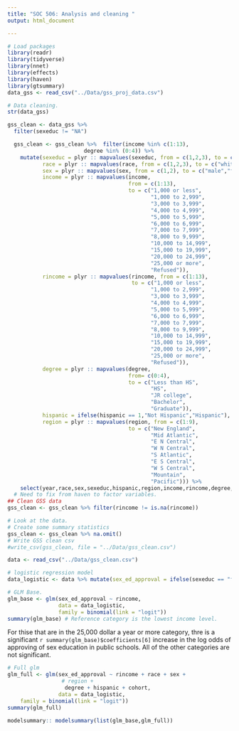 ```yaml
---
title: "SOC 506: Analysis and cleaning "
output: html_document

---
```


```r
# Load packages 
library(readr)
library(tidyverse)
library(nnet)
library(effects)
library(haven)
library(gtsummary)
data_gss <- read_csv("../Data/gss_proj_data.csv")

# Data cleaning. 
str(data_gss)

gss_clean <- data_gss %>% 
  filter(sexeduc != "NA")

  gss_clean <- gss_clean %>%  filter(income %in% c(1:13),
                        degree %in% (0:4)) %>%
    mutate(sexeduc = plyr :: mapvalues(sexeduc, from = c(1,2,3), to = c("favor","oppose","depends")),
           race = plyr :: mapvalues(race, from = c(1,2,3), to = c("white","black","other")), 
           sex = plyr :: mapvalues(sex, from = c(1,2), to = c("male","female")),
           income = plyr :: mapvalues(income, 
                                      from = c(1:13),
                                      to = c("1,000 or less",
                                             "1,000 to 2,999",
                                             "3,000 to 3,999",
                                             "4,000 to 4,999",
                                             "5,000 to 5,999",
                                             "6,000 to 6,999",
                                             "7,000 to 7,999",
                                             "8,000 to 9,999",
                                             "10,000 to 14,999",
                                             "15,000 to 19,999",
                                             "20,000 to 24,999",
                                             "25,000 or more",
                                             "Refused")),
           rincome = plyr :: mapvalues(rincome, from = c(1:13), 
                                       to = c("1,000 or less",
                                             "1,000 to 2,999",
                                             "3,000 to 3,999",
                                             "4,000 to 4,999",
                                             "5,000 to 5,999",
                                             "6,000 to 6,999",
                                             "7,000 to 7,999",
                                             "8,000 to 9,999",
                                             "10,000 to 14,999",
                                             "15,000 to 19,999",
                                             "20,000 to 24,999",
                                             "25,000 or more",
                                             "Refused")),
           degree = plyr :: mapvalues(degree, 
                                      from= c(0:4),
                                      to = c("Less than HS",
                                             "HS",
                                             "JR college",
                                             "Bachelor",
                                             "Graduate")),
           hispanic = ifelse(hispanic == 1,"Not Hispanic","Hispanic"),
           region = plyr :: mapvalues(region, from = c(1:9),
                                      to = c("New England", 
                                             "Mid Atlantic",
                                             "E N Central",
                                             "W N Central",
                                             "S Atlantic",
                                             "E S Central",
                                             "W S Central",
                                             "Mountain",
                                             "Pacific"))) %>% 
    select(year,race,sex,sexeduc,hispanic,region,income,rincome,degree,cohort) 
  # Need to fix from haven to factor variables. 
## Clean GSS data
gss_clean <- gss_clean %>% filter(rincome != is.na(rincome))

```


```r
# Look at the data. 
# Create some summary statistics 
gss_clean <- gss_clean %>% na.omit()
# Write GSS clean csv 
#write_csv(gss_clean, file = "../Data/gss_clean.csv")

data <- read_csv("../Data/gss_clean.csv")
```

```r
# logistic regression model 
data_logistic <- data %>% mutate(sex_ed_approval = ifelse(sexeduc == "favor",1,0))

# GLM Base. 
glm_base <- glm(sex_ed_approval ~ rincome, 
                data = data_logistic, 
                family = binomial(link = "logit"))
summary(glm_base) # Reference category is the lowest income level. 
```

For thise that are in the 25,000 dollar a year or more category, thre is a significant `r summary(glm_base)$coefficients[6]` increase in the log odds of approving of sex education in public schools. All of the other categories are not significant. 

```r
# Full glm 
glm_full <- glm(sex_ed_approval ~ rincome + race + sex + 
                 # region + 
                  degree + hispanic + cohort, 
                data = data_logistic,
    family = binomial(link = "logit"))
summary(glm_full)
```

```r
modelsummary:: modelsummary(list(glm_base,glm_full))
```


